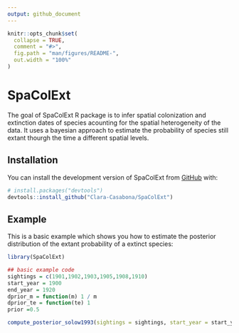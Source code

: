 ```yaml
---
output: github_document
---
```


<!-- README.md is generated from README.Rmd. Please edit that file -->

```r
knitr::opts_chunk$set(
  collapse = TRUE,
  comment = "#>",
  fig.path = "man/figures/README-",
  out.width = "100%"
)
```

# SpaColExt

<!-- badges: start -->
<!-- badges: end -->

The goal of SpaColExt R package is to infer spatial colonization and extinction dates of species acounting for the spatial heterogeneity of the data.
It uses a bayesian approach to estimate the probability of species still extant thourgh the time a different spatial levels.

## Installation

You can install the development version of SpaColExt from [GitHub](https://github.com/) with:

``` r
# install.packages("devtools")
devtools::install_github("Clara-Casabona/SpaColExt")
```

## Example

This is a basic example which shows you how to estimate the posterior distribution of the extant probability of a extinct species:

```r
library(SpaColExt)

## basic example code
sightings = c(1901,1902,1903,1905,1908,1910)
start_year = 1900
end_year = 1920
dprior_m = function(m) 1 / m
dprior_te = function(te) 1
prior =0.5

compute_posterior_solow1993(sightings = sightings, start_year = start_year, end_year = end_year, dprior_m = dprior_m , dprior_te = dprior_te, prior = prior)
```

